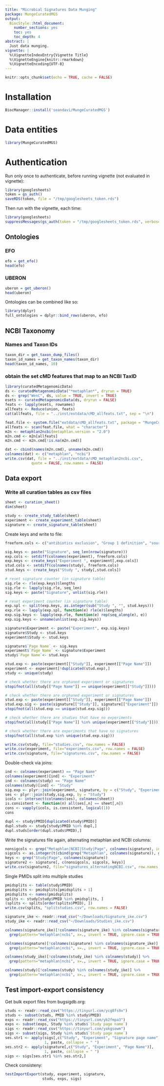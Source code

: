 ```yaml
---
title: "Microbial Signatures Data Munging"
package: MungeCuratedMGS
output:
  BiocStyle::html_document:
    number_sections: yes
    toc: yes
    toc_depth: 4
abstract: |
  Just data munging.
vignette: |
  %\VignetteIndexEntry{Vignette Title}
  %\VignetteEngine{knitr::rmarkdown}
  %\VignetteEncoding{UTF-8}
---
```


```r
knitr::opts_chunk$set(echo = TRUE, cache = FALSE)
```

# Installation

```r
BiocManager::install('seandavi/MungeCuratedMGS')
```

# Data entities

```r
library(MungeCuratedMGS)
```

# Authentication

Run only once to authenticate, before running vignette (not evaluated in vignette):
```r
library(googlesheets)
token = gs_auth()
saveRDS(token, file = "/tmp/googlesheets_token.rds")
```

Then run with the vignette, each time:
```r
library(googlesheets)
suppressMessages(gs_auth(token = "/tmp/googlesheets_token.rds", verbose = FALSE))
```

## Ontologies

### EFO

```r
efo = get_efo()
head(efo)
```

### UBERON

```r
uberon = get_uberon()
head(uberon)
```

Ontologies can be combined like so:

```r
library(dplyr)
full_ontologies = dplyr::bind_rows(uberon, efo)
```

## NCBI Taxonomy

### Names and Taxon IDs

```r
taxon_dir = get_taxon_dump_files()
taxon_id_names = get_taxon_names(taxon_dir)
head(taxon_id_names, 10)
```

### obtain the set cMD features that map to an NCBI TaxID

```r
library(curatedMetagenomicData)
ds <- curatedMetagenomicData("*metaphlan*", dryrun = TRUE)
ds <- grep("WenC", ds, value = TRUE, invert = TRUE)
esets <- curatedMetagenomicData(ds, dryrun = FALSE)
feats <- lapply(esets, rownames)
allfeats <- Reduce(union, feats)
cat(allfeats, file = "../inst/extdata/cMD_allfeats.txt", sep = "\n")
```

```r
feat.file <- system.file("extdata/cMD_allfeats.txt", package = "MungeCuratedMGS")
allfeats <- scan(feat.file, what = "character")
m2n <- metaphlan2ncbi(metaphlan.version = "2.0")
m2n.cmd <- m2n[allfeats] 
m2n.cmd <- m2n.cmd[!is.na(m2n.cmd)]
```

```r
dat <- cbind(names(m2n.cmd), unname(m2n.cmd))
colnames(dat) <- c("metaphlan", "ncbi")
write.csv(dat, file = "../inst/extdata/cMD_metaphlan2ncbi.csv", 
            quote = FALSE, row.names = FALSE)
```

## Data export

### Write all curation tables as csv files

```r
sheet <- curation_sheet()
dim(sheet)
```

```r
study <- create_study_table(sheet)
experiment <- create_experiment_table(sheet)
signature <- create_signature_table(sheet)
```

Create keys and write to file:
```r
freeform.cols <- c("antibiotics exclusion", "Group 1 definition", "source", "description")

sig.keys <- paste("Signature", seq_len(nrow(signature)))
exp.cols <- setdiff(colnames(experiment), freeform.cols)
exp.keys <- create_keys("Experiment ", experiment[,exp.cols])
stud.cols <- setdiff(colnames(study), freeform.cols)
stud.keys <- create_keys("Study ", study[,stud.cols])

# reset signature counter (in signature table)
sig.rle <- rle(exp.keys)$lengths
sig.rle <- lapply(sig.rle, seq_len)
sig.keys <- paste("Signature", unlist(sig.rle))

# reset experiment counter (in signature table)
exp.spl <- split(exp.keys, as.integer(sub("Study ", "", stud.keys)))
exp.rle <- lapply(exp.spl, function(e) rle(e)$lengths)
exp.sig.keys <- lapply(exp.rle, function(e) rep(seq_along(e), e))
exp.sig.keys <- unname(unlist(exp.sig.keys))

signature$Experiment <- paste("Experiment", exp.sig.keys)
signature$Study <- stud.keys
experiment$Study <- stud.keys

signature$`Page Name` <- sig.keys
experiment$`Page Name` <- signature$Experiment
study$`Page Name`<- stud.keys 

stud.exp <- paste(experiment[["Study"]], experiment[["Page Name"]])
experiment <- experiment[!duplicated(stud.exp),]
study <- unique(study)

# check whether there are orphaned experiment or signatures 
stopifnot(all(study[["Page Name"]] == unique(experiment[["Study"]])))

# check whether there are orphaned experiment or signatures 
stud.exp <- paste(experiment[["Study"]], experiment[["Page Name"]])
stud.exp.sig <- paste(signature[["Study"]], signature[["Experiment"]])
stopifnot(all(stud.exp == unique(stud.exp.sig)))

# check whether there are studies that have no experiments
stopifnot(all(study[["Page Name"]] %in% unique(experiment[["Study"]])))

# check whether there are experiments that have no signatures
stopifnot(all(stud.exp %in% unique(stud.exp.sig)))

write.csv(study, file="studies.csv", row.names = FALSE)
write.csv(experiment, file="experiments.csv", row.names = FALSE)
write.csv(signature, file="signatures.csv", row.names = FALSE)
```

Double-check via joins:
```r
ind <- colnames(experiment) == "Page Name"
colnames(experiment)[ind] <- "Experiment"
ind <- colnames(study) == "Page Name"
colnames(study)[ind] <- "Study"
sig.exp <- plyr::join(experiment, signature, by = c("Study", "Experiment"))
ses <- plyr::join(study,sig.exp, by = "Study")
icols <- intersect(colnames(ses), colnames(sheet))
is.consistent <- function(n) all(ses[,n] == sheet[,n])
cons <- vapply(icols, is.consistent, logical(1))
cons
```

```r
dupl <- study$PMID[duplicated(study$PMID)]
dupl.studs <- study[study$PMID %in% dupl,]
dupl.studs[order(dupl.studs$PMID),]
```

Write the signatures file again, alternating metaphlan and NCBI columns:
```r
nonsigcols <- grep("Metaphlan|NCBI|Study|Page", colnames(signature), invert=TRUE)
sigcols <- as.integer(t(cbind(grep("Metaphlan", colnames(signature)), grep("NCBI", colnames(signature)))))
keys <- grep("Study|Page", colnames(signature))
signature2 <- signature[, c(nonsigcols, sigcols, keys)]
write.csv(signature2, file="signatures_alternatingNCBI.csv", row.names = FALSE)
```

Single PMIDs split into multiple studies
```r
pmidsplits <- table(study$PMID)
pmidsplits <- pmidsplits[pmidsplits > 1]
pmidsplits <- names(pmidsplits)
splits <- study[study$PMID %in% pmidsplits, ]
(splits <- splits[order(splits$PMID), ])
write.csv(splits, "splitstudies.csv", row.names = FALSE)
```

```r
signature_ike <- readr::read_csv("~/Downloads/Signature_ike.csv")
study_ike <- readr::read_csv("~/Downloads/Studies_ike.csv")
```

```r
colnames(signature_ike)[!colnames(signature_ike) %in% colnames(signature)] %>%
  grep(pattern="metaphlan|ncbi", x=., invert = TRUE, ignore.case = TRUE, value = TRUE)
```
```r
colnames(signature)[!colnames(signature) %in% colnames(signature_ike)] %>%
  grep(pattern="metaphlan|ncbi", x=., invert = TRUE, ignore.case = TRUE, value = TRUE)
```

```r
colnames(study_ike)[!colnames(study_ike) %in% colnames(study)] %>%
  grep(pattern="metaphlan|ncbi", x=., invert = TRUE, ignore.case = TRUE, value = TRUE)
```

```r
colnames(study)[!colnames(study) %in% colnames(study_ike)] %>%
  grep(pattern="metaphlan|ncbi", x=., invert = TRUE, ignore.case = TRUE, value = TRUE)
```

## Test import-export consistency

Get bulk export files from bugsigdb.org: 

```r
studs <- readr::read_csv("https://tinyurl.com/ycg8fs9x")
studs <- subset(studs, PMID %in% study$PMID)
exps <- readr::read_csv("https://tinyurl.com/yb2fmpa3")
exps <- subset(exps, Study %in% studs$`Study page name`)
sigs <- readr::read_csv("https://tinyurl.com/yakgsowm")
sigs <- subset(sigs, Study %in% studs$`Study page name`)
ses.str1 <- apply(sigs[,c("Study", "Experiment", "Signature page name")], 
                  1, paste, collapse = " ")
ses.str2 <- apply(signature[,c("Study", "Experiment", "Page Name")], 
                  1, paste, collapse = " ")
sigs <- sigs[ses.str1 %in% ses.str2,]
```

Check consisteny:

```r
testImportExport(study, experiment, signature,
                 studs, exps, sigs)
```
